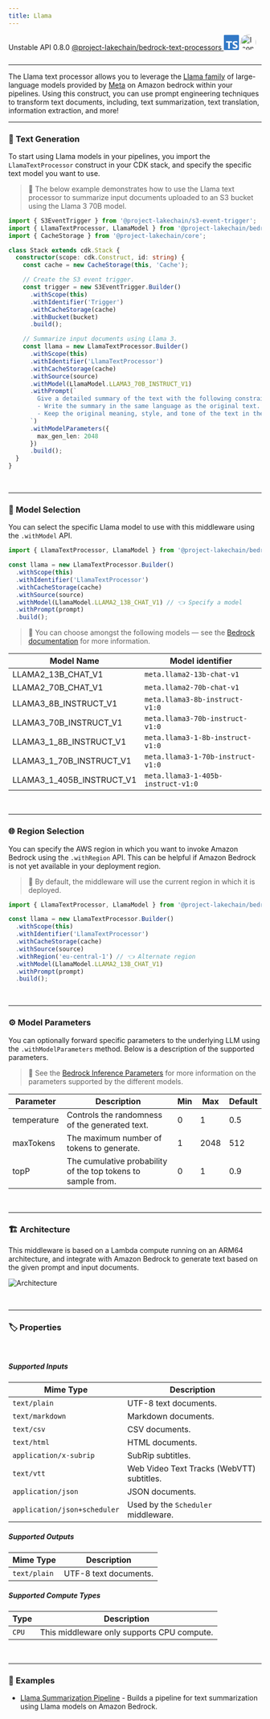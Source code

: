 ```yaml
---
title: Llama
---
```



<span title="Label: Pro" data-view-component="true" class="Label Label--api text-uppercase">
  Unstable API
</span>
<span title="Label: Pro" data-view-component="true" class="Label Label--version text-uppercase">
  0.8.0
</span>
<span title="Label: Pro" data-view-component="true" class="Label Label--package">
  <a target="_blank" href="https://www.npmjs.com/package/@project-lakechain/bedrock-text-processors">
    @project-lakechain/bedrock-text-processors
  </a>
</span>
<span class="language-icon">
  <svg role="img" viewBox="0 0 24 24" width="30" xmlns="http://www.w3.org/2000/svg" style="fill: #3178C6;"><title>TypeScript</title><path d="M1.125 0C.502 0 0 .502 0 1.125v21.75C0 23.498.502 24 1.125 24h21.75c.623 0 1.125-.502 1.125-1.125V1.125C24 .502 23.498 0 22.875 0zm17.363 9.75c.612 0 1.154.037 1.627.111a6.38 6.38 0 0 1 1.306.34v2.458a3.95 3.95 0 0 0-.643-.361 5.093 5.093 0 0 0-.717-.26 5.453 5.453 0 0 0-1.426-.2c-.3 0-.573.028-.819.086a2.1 2.1 0 0 0-.623.242c-.17.104-.3.229-.393.374a.888.888 0 0 0-.14.49c0 .196.053.373.156.529.104.156.252.304.443.444s.423.276.696.41c.273.135.582.274.926.416.47.197.892.407 1.266.628.374.222.695.473.963.753.268.279.472.598.614.957.142.359.214.776.214 1.253 0 .657-.125 1.21-.373 1.656a3.033 3.033 0 0 1-1.012 1.085 4.38 4.38 0 0 1-1.487.596c-.566.12-1.163.18-1.79.18a9.916 9.916 0 0 1-1.84-.164 5.544 5.544 0 0 1-1.512-.493v-2.63a5.033 5.033 0 0 0 3.237 1.2c.333 0 .624-.03.872-.09.249-.06.456-.144.623-.25.166-.108.29-.234.373-.38a1.023 1.023 0 0 0-.074-1.089 2.12 2.12 0 0 0-.537-.5 5.597 5.597 0 0 0-.807-.444 27.72 27.72 0 0 0-1.007-.436c-.918-.383-1.602-.852-2.053-1.405-.45-.553-.676-1.222-.676-2.005 0-.614.123-1.141.369-1.582.246-.441.58-.804 1.004-1.089a4.494 4.494 0 0 1 1.47-.629 7.536 7.536 0 0 1 1.77-.201zm-15.113.188h9.563v2.166H9.506v9.646H6.789v-9.646H3.375z"/></svg>
</span>
<span class="language-icon" style="margin-right: 10px">
  <a target="_blank" href="https://docs.aws.amazon.com/bedrock/latest/userguide/model-parameters-meta.html">
    <Image width="31" src={icon} alt="Icon" style="border-radius: 50%" />
  </a>
</span>
<div style="margin-top: 26px"></div>

---

The Llama text processor allows you to leverage the [Llama family](https://llama.meta.com/) of large-language models provided by [Meta](https://ai.meta.com/meta-ai/) on Amazon bedrock within your pipelines.
Using this construct, you can use prompt engineering techniques to transform text documents, including, text summarization, text translation, information extraction, and more!

---

### 📝 Text Generation

To start using Llama models in your pipelines, you import the `LlamaTextProcessor` construct in your CDK stack, and specify the specific text model you want to use.

> 💁 The below example demonstrates how to use the Llama text processor to summarize input documents uploaded to an S3 bucket using the Llama 3 70B model.

```typescript
import { S3EventTrigger } from '@project-lakechain/s3-event-trigger';
import { LlamaTextProcessor, LlamaModel } from '@project-lakechain/bedrock-text-processors';
import { CacheStorage } from '@project-lakechain/core';

class Stack extends cdk.Stack {
  constructor(scope: cdk.Construct, id: string) {
    const cache = new CacheStorage(this, 'Cache');

    // Create the S3 event trigger.
    const trigger = new S3EventTrigger.Builder()
      .withScope(this)
      .withIdentifier('Trigger')
      .withCacheStorage(cache)
      .withBucket(bucket)
      .build();

    // Summarize input documents using Llama 3.
    const llama = new LlamaTextProcessor.Builder()
      .withScope(this)
      .withIdentifier('LlamaTextProcessor')
      .withCacheStorage(cache)
      .withSource(source)
      .withModel(LlamaModel.LLAMA3_70B_INSTRUCT_V1)
      .withPrompt(`
        Give a detailed summary of the text with the following constraints:
        - Write the summary in the same language as the original text.
        - Keep the original meaning, style, and tone of the text in the summary.
      `)
      .withModelParameters({
        max_gen_len: 2048
      })
      .build();
  }
}
```

<br />

---

### 🤖 Model Selection

You can select the specific Llama model to use with this middleware using the `.withModel` API.

```typescript
import { LlamaTextProcessor, LlamaModel } from '@project-lakechain/bedrock-text-processors';

const llama = new LlamaTextProcessor.Builder()
  .withScope(this)
  .withIdentifier('LlamaTextProcessor')
  .withCacheStorage(cache)
  .withSource(source)
  .withModel(LlamaModel.LLAMA2_13B_CHAT_V1) // 👈 Specify a model
  .withPrompt(prompt)
  .build();
```

> 💁 You can choose amongst the following models — see the [Bedrock documentation](https://docs.aws.amazon.com/bedrock/latest/userguide/model-ids.html) for more information.

Model Name | Model identifier
---------- | ----------------
LLAMA2_13B_CHAT_V1 | `meta.llama2-13b-chat-v1`
LLAMA2_70B_CHAT_V1 | `meta.llama2-70b-chat-v1`
LLAMA3_8B_INSTRUCT_V1 | `meta.llama3-8b-instruct-v1:0`
LLAMA3_70B_INSTRUCT_V1 | `meta.llama3-70b-instruct-v1:0`
LLAMA3_1_8B_INSTRUCT_V1 | `meta.llama3-1-8b-instruct-v1:0`
LLAMA3_1_70B_INSTRUCT_V1 | `meta.llama3-1-70b-instruct-v1:0`
LLAMA3_1_405B_INSTRUCT_V1 | `meta.llama3-1-405b-instruct-v1:0`

<br />

---

### 🌐 Region Selection

You can specify the AWS region in which you want to invoke Amazon Bedrock using the `.withRegion` API. This can be helpful if Amazon Bedrock is not yet available in your deployment region.

> 💁 By default, the middleware will use the current region in which it is deployed.

```typescript
import { LlamaTextProcessor, LlamaModel } from '@project-lakechain/bedrock-text-processors';

const llama = new LlamaTextProcessor.Builder()
  .withScope(this)
  .withIdentifier('LlamaTextProcessor')
  .withCacheStorage(cache)
  .withSource(source)
  .withRegion('eu-central-1') // 👈 Alternate region
  .withModel(LlamaModel.LLAMA2_13B_CHAT_V1)
  .withPrompt(prompt)
  .build();
```

<br />

---

### ⚙️ Model Parameters

You can optionally forward specific parameters to the underlying LLM using the `.withModelParameters` method. Below is a description of the supported parameters.

> 💁 See the [Bedrock Inference Parameters](https://docs.aws.amazon.com/bedrock/latest/userguide/model-parameters.html) for more information on the parameters supported by the different models.

Parameter   | Description | Min | Max | Default
----------- | ----------- | --- | --- | -------
temperature | Controls the randomness of the generated text. | 0 | 1 | 0.5
maxTokens   | The maximum number of tokens to generate. | 1 | 2048 | 512
topP        | The cumulative probability of the top tokens to sample from. | 0 | 1 | 0.9

<br />

---

### 🏗️ Architecture

This middleware is based on a Lambda compute running on an ARM64 architecture, and integrate with Amazon Bedrock to generate text based on the given prompt and input documents.

![Architecture](../../../assets/bedrock-text-generators-architecture.png)

<br />

---

### 🏷️ Properties

<br />

##### Supported Inputs

|  Mime Type  | Description |
| ----------- | ----------- |
| `text/plain` | UTF-8 text documents. |
| `text/markdown` | Markdown documents. |
| `text/csv` | CSV documents. |
| `text/html` | HTML documents. |
| `application/x-subrip` | SubRip subtitles. |
| `text/vtt` | Web Video Text Tracks (WebVTT) subtitles. |
| `application/json` | JSON documents. |
| `application/json+scheduler` | Used by the `Scheduler` middleware. |

##### Supported Outputs

|  Mime Type  | Description |
| ----------- | ----------- |
| `text/plain` | UTF-8 text documents. |

##### Supported Compute Types

| Type  | Description |
| ----- | ----------- |
| `CPU` | This middleware only supports CPU compute. |

<br />

---

### 📖 Examples

- [Llama Summarization Pipeline](https://github.com/awslabs/project-lakechain/tree/main/examples/simple-pipelines/summarization-pipelines/llama-summarization-pipeline) - Builds a pipeline for text summarization using Llama models on Amazon Bedrock.
